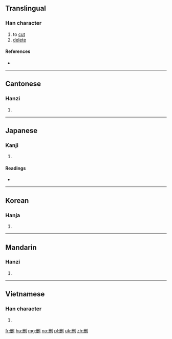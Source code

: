 {{also|刪}}
==Translingual==

===Han character===
{{Han char|rn=18|rad=刀|as=05|sn=7|four=|canj=BMLN|ids=⿰册刂}}

# to [[cut]]
# [[delete]]

====References====
* {{Han ref|kx=0138.040|hdz=10330.070|uh=5220|ud=21024}}

----

==Cantonese==

===Hanzi===
{{yue-hanzi|jyut=[[saan1]]|y=saan1}}

# {{defn|lang=yue|sort=刀05}}

----

==Japanese==

===Kanji===
{{ja-kanji|grade=|rs=刀05}}

# {{defn|lang=ja|sort=刀05}}

====Readings====
* {{ja-readings|on=[[さん]] (san)|kun=[[けずる]] (kezuru)}}

----

==Korean==

===Hanja===
{{ko-hanja|hangeul=산|rv=san|mr=san}}

# {{defn|lang=ko|sort=刀05}}

----

==Mandarin==

===Hanzi===
{{cmn-hanzi|tra=刪|pin=[[shān]] ([[shan1]])|wg=shan<sup>1</sup>}}

# {{defn|lang=cmn|sort=刀05}}

----

==Vietnamese==

===Han character===
{{vi-hantu|[[san]]|rs=刀05}}

# {{defn|lang=vi|sort=刀05}}

[[fr:删]]
[[hu:删]]
[[mg:删]]
[[no:删]]
[[pl:删]]
[[uk:删]]
[[zh:删]]